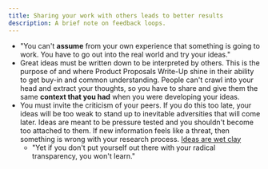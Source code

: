 ```yaml
---
title: Sharing your work with others leads to better results
description: A brief note on feedback loops.
---
```


- "You can't **assume** from your own experience that something is going to work. You have to go out into the real world and try your ideas."
- Great ideas must be written down to be interpreted by others. This is the purpose of and where Product Proposals Write-Up shine in their ability to get buy-in and common understanding. People can't crawl into your head and extract your thoughts, so you have to share and give them the same **context that you had** when you were developing your ideas.
- You must invite the criticism of your peers. If you do this too late, your ideas will be too weak to stand up to inevitable adversities that will come later. Ideas are meant to be pressure tested and you shouldn't become too attached to them. If new information feels like a threat, then something is wrong with your research process. [Ideas are wet clay](ideas-are-wet-clay)
  - "Yet if you don't put yourself out there with your radical transparency, you won't learn."
